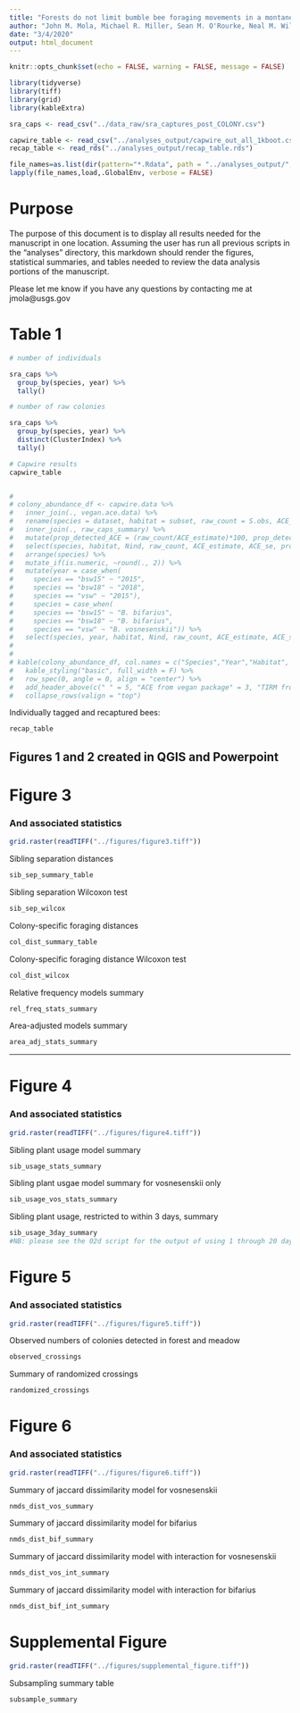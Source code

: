 ```yaml
---
title: "Forests do not limit bumble bee foraging movements in a montane meadow complex"
author: "John M. Mola, Michael R. Miller, Sean M. O'Rourke, Neal M. Williams"
date: "3/4/2020"
output: html_document
---
```


```r
knitr::opts_chunk$set(echo = FALSE, warning = FALSE, message = FALSE)
```

```r
library(tidyverse)
library(tiff)
library(grid)
library(kableExtra)
```

```r

sra_caps <- read_csv("../data_raw/sra_captures_post_COLONY.csv")

capwire_table <- read_csv("../analyses_output/capwire_out_all_1kboot.csv")
recap_table <- read_rds("../analyses_output/recap_table.rds")

file_names=as.list(dir(pattern="*.Rdata", path = "../analyses_output/", full.names = TRUE))
lapply(file_names,load,.GlobalEnv, verbose = FALSE)

```

# Purpose

The purpose of this document is to display all results needed for the manuscript in one location. Assuming the user has run all previous scripts in the "analyses" directory, this markdown should render the figures, statistical summaries, and tables needed to review the data analysis portions of the manuscript. 

Please let me know if you have any questions by contacting me at jmola@usgs.gov

# Table 1

```r
# number of individuals

sra_caps %>% 
  group_by(species, year) %>% 
  tally()

# number of raw colonies

sra_caps %>% 
  group_by(species, year) %>% 
  distinct(ClusterIndex) %>% 
  tally()

# Capwire results
capwire_table



```


```r
# 
# colony_abundance_df <- capwire.data %>% 
#   inner_join(., vegan.ace.data) %>% 
#   rename(species = dataset, habitat = subset, raw_count = S.obs, ACE_estimate = S.ACE, ACE_se = se.ACE, Capwire_estimate = ml.colony.num, Capwire_lowCI = CI.lower, Capwire_highCI = CI.upper) %>% 
#   inner_join(., raw_caps_summary) %>% 
#   mutate(prop_detected_ACE = (raw_count/ACE_estimate)*100, prop_detected_Capwire = (raw_count/Capwire_estimate)*100) %>% 
#   select(species, habitat, Nind, raw_count, ACE_estimate, ACE_se, prop_detected_ACE, Capwire_estimate, Capwire_lowCI, Capwire_highCI, prop_detected_Capwire) %>% 
#   arrange(species) %>% 
#   mutate_if(is.numeric, ~round(., 2)) %>% 
#   mutate(year = case_when(
#     species == "bsw15" ~ "2015",
#     species == "bsw18" ~ "2018",
#     species == "vsw" ~ "2015"),
#     species = case_when(
#     species == "bsw15" ~ "B. bifarius",
#     species == "bsw18" ~ "B. bifarius",
#     species == "vsw" ~ "B. vosnesenskii")) %>% 
#   select(species, year, habitat, Nind, raw_count, ACE_estimate, ACE_se, prop_detected_ACE, Capwire_estimate, Capwire_lowCI, Capwire_highCI, prop_detected_Capwire)
# 
# 
# kable(colony_abundance_df, col.names = c("Species","Year","Habitat", "Nind", "Raw Colonies", "Estimate", "SE", "% Detected", "ML Estimate", "95% CI Low", "95% CI High", "% Detected")) %>% 
#   kable_styling("basic", full_width = F) %>%
#   row_spec(0, angle = 0, align = "center") %>%
#   add_header_above(c(" " = 5, "ACE from vegan package" = 3, "TIRM from Capwire package" = 4)) %>% 
#   collapse_rows(valign = "top")
```

Individually tagged and recaptured bees:
```r
recap_table
```


## Figures 1 and 2 created in QGIS and Powerpoint

# Figure 3
### And associated statistics

```r
grid.raster(readTIFF("../figures/figure3.tiff"))

```

Sibling separation distances
```r
sib_sep_summary_table
```

Sibling separation Wilcoxon test
```r
sib_sep_wilcox
```

Colony-specific foraging distances
```r
col_dist_summary_table
```

Colony-specific foraging distance Wilcoxon test
```r
col_dist_wilcox
```

Relative frequency models summary
```r
rel_freq_stats_summary
```

Area-adjusted models summary
```r
area_adj_stats_summary
```

***

# Figure 4
### And associated statistics

```r
grid.raster(readTIFF("../figures/figure4.tiff"))
```

Sibling plant usage model summary
```r
sib_usage_stats_summary
```

Sibling plant usgae model summary for vosnesenskii only
```r
sib_usage_vos_stats_summary
```

Sibling plant usage, restricted to within 3 days, summary
```r
sib_usage_3day_summary
#NB: please see the 02d script for the output of using 1 through 20 days
```


# Figure 5
### And associated statistics

```r
grid.raster(readTIFF("../figures/figure5.tiff"))
```

Observed numbers of colonies detected in forest and meadow
```r
observed_crossings
```

Summary of randomized crossings
```r
randomized_crossings
```


# Figure 6
### And associated statistics

```r
grid.raster(readTIFF("../figures/figure6.tiff"))
```

Summary of jaccard dissimilarity model for vosnesenskii
```r
nmds_dist_vos_summary
```

Summary of jaccard dissimilarity model for bifarius
```r
nmds_dist_bif_summary
```

Summary of jaccard dissimilarity model with interaction for vosnesenskii
```r
nmds_dist_vos_int_summary
```

Summary of jaccard dissimilarity model with interaction for bifarius
```r
nmds_dist_bif_int_summary
```



# Supplemental Figure 

```r
grid.raster(readTIFF("../figures/supplemental_figure.tiff"))
```

Subsampling summary table
```r
subsample_summary
```

